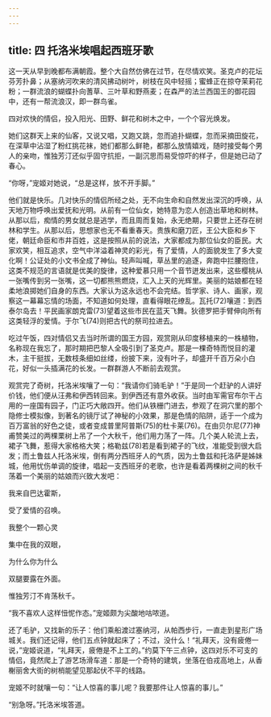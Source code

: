 ```yaml
---
---
---
```

title: 四 托洛米埃唱起西班牙歌
---





这一天从早到晚都布满朝霞。整个大自然仿佛在过节，在尽情欢笑。圣克卢的花坛芬芳扑鼻；从塞纳河吹来的清风拂动树叶，树枝在风中轻摇；蜜蜂正在掠夺茉莉花粉；一群流浪的蝴蝶扑向蓍草、三叶草和野燕麦；在森严的法兰西国王的御花园中，还有一帮流浪汉，即一群鸟雀。

四对欢快的情侣，投入阳光、田野、鲜花和树木之中，一个个容光焕发。

她们这群天上来的仙客，又说又唱，又跑又跳，忽而追扑蝴蝶，忽而采摘田旋花，在深草中沾湿了粉红挑花袜，她们都那么鲜艳，都那么放情嬉戏，随时接受每个男人的亲吻，惟独芳汀还似乎固守抗拒，一副沉思而易受惊吓的样子，但是她已动了春心。

“你呀，”宠姬对她说，“总是这样，放不开手脚。”

他们就是快乐。几对快乐的情侣所经之处，无不向生命和自然发出深沉的呼唤，从天地万物呼唤出爱抚和光明。从前有一位仙女，她特意为恋人创造出草地和树林。从那以后，痴情的男女就总是逃学，而且周而复始，永无绝期，只要世上还存在树林和学生。从那以后，思想家也无不看重春天。贵族和磨刀匠，王公大臣和乡下佬，朝廷命臣和市井百姓，这是按照从前的说法，大家都成为那位仙女的臣民。大家欢笑，相互追求，空气中洋溢着神灵的彩光，有了爱情，人的面貌发生了多大变化啊！公证处的小文书全成了神仙。轻声叫喊，草丛里的追逐，奔跑中拦腰抱住，这类不规范的言语就是优美的旋律，这种爱慕只用一个音节迸发出来，这些樱桃从一张嘴传到另一张嘴，这一切都熊熊燃烧，汇入上天的光辉里。美丽的姑娘都在轻柔地浪掷她们自身的东西。大家认为这永远也不会完结。哲学家、诗人、画家，观察这一幕幕忘情的场面，不知道如何处理，直看得眼花缭乱。瓦托(72)嚷道：到西泰尔岛去！平民画家朗克雷(73)望着这些市民在蓝天飞舞。狄德罗把手臂伸向所有这类轻浮的爱情。于尔飞(74)则把古代的祭司拉进去。

吃过午饭，四对情侣又去当时所谓的国王方园，观赏刚从印度移植来的一株植物，名称现在我忘了，那时期把巴黎人全吸引到了圣克卢。那是一棵奇特而悦目的灌木，主干挺拔，无数枝条细如丝缕，纷披下来，没有叶子，却盛开千百万朵小白花，好似一头插满花的长发。一群群游人不断前去观赏。

观赏完了奇树，托洛米埃嚷了一句：“我请你们骑毛驴！”于是同一个赶驴的人讲好价钱，他们便从汪弗和伊西转回来。到伊西还有意外收获。当时由军需官布尔干占用的一座国有园子，门正巧大敞四开。他们从铁栅门进去，参观了在洞穴里的那个隐修士模拟像，到著名的镜厅试了神秘的小效果，那是色情的陷阱，适于一个成为百万富翁的好色之徒，或者变成普里阿普斯(75)的杜卡莱(76)。在由贝尔尼(77)神甫赞美过的两棵栗树上吊了一个大秋千，他们用力荡了一阵。几个美人轮流上去，裙子飞舞，惹得大家格格大笑；格勒兹(78)若是看到裙子的飞纹，准能受到很大启发；而土鲁兹人托洛米埃，倒有两分西班牙人的气质，因为土鲁兹和托洛萨是姊妹城，他用忧伤单调的旋律，唱起一支西班牙的老歌，也许是看着两棵树之间的秋千荡着一个美丽的姑娘而兴致大发吧：

我来自巴达霍斯，

受了爱情的召唤。

我整个一颗心灵

集中在我的双眼，

为什么你为什么

双腿要露在外面。

惟独芳汀不肯荡秋千。

“我不喜欢人这样忸怩作态。”宠姬颇为尖酸地咕哝道。

还了毛驴，又找新的乐子：他们乘船渡过塞纳河，从帕西步行，一直走到星形广场城关。我们还记得，他们五点钟就起床了；不过，没什么！“礼拜天，没有疲倦一说，”宠姬说道，“礼拜天，疲倦是不上工的。”约莫下午三点钟，这四对乐不可支的情侣，竟然爬上了游艺场滑车道：那是一个奇特的建筑，坐落在伯戎高地上，从香榭丽舍大街的树梢能望见那起伏不平的线路。

宠姬不时就嚷一句：“让人惊喜的事儿呢？我要那件让人惊喜的事儿。”

“别急呀。”托洛米埃答道。